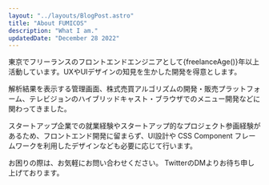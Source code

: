 ```yaml
---
layout: "../layouts/BlogPost.astro"
title: "About FUMICOS"
description: "What I am."
updatedDate: "December 28 2022"
---
```


東京でフリーランスのフロントエンドエンジニアとして{freelanceAge()}年以上活動しています。UXやUIデザインの知見を生かした開発を得意とします。

解析結果を表示する管理画面、株式売買アルゴリズムの開発・販売プラットフォーム、テレビジョンのハイブリッドキャスト・ブラウザでのメニュー開発などに関わってきました。

スタートアップ企業での就業経験やスタートアップ的なプロジェクト参画経験があるため、フロントエンド開発に留まらず、UI設計や CSS Component フレームワークを利用したデザインなども必要に応じて行います。

お困りの際は、お気軽にお問い合わせください。
TwitterのDMよりお待ち申し上げております。
